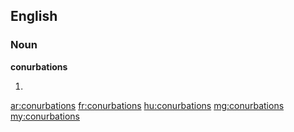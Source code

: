 ==English==

===Noun===
'''conurbations'''

# {{plural of|conurbation}}

[[ar:conurbations]]
[[fr:conurbations]]
[[hu:conurbations]]
[[mg:conurbations]]
[[my:conurbations]]